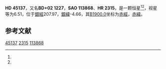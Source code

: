{{Starbox begin
| name = HD 45137
}}
{{Starbox observe
| epoch = [[J2000.0|J2000.0]]
| constell = {{星座名待查}}<ref name=SIMBAD>{{cite web
 | url=http://simbad.u-strasbg.fr/simbad/sim-id?Ident=HR+2315
 | title =Pulsating variable Star
 | publisher=Centre de Données astronomiques de Strasbourg
 | work=SIMBAD
 | accessdate=2012-07-13}}</ref><ref name=DATA>{{cite web
 | url=http://vizier.u-strasbg.fr/viz-bin/VizieR-5?-out.add=.&-source=5050&-corr=PK=HR&-out.max=9999&HR=2315
 | title=VizieR Detailed Page
 | accessdate=2012-07-13
 | archive-date=2016-03-05
 | archive-url=https://web.archive.org/web/20160305201354/http://vizier.u-strasbg.fr/viz-bin/VizieR-5?-out.add=.&-source=5050&-corr=PK=HR&-out.max=9999&HR=2315
 | dead-url=no
 }}</ref>
| 星官 = 
| ra = {{RA|6|25|46.6}}<ref name=SIMBAD /><ref name=DATA />
| dec = {{DEC|+2|16|20}}<ref name=SIMBAD /><ref name=DATA />
| appmag_v = 6.51<ref name=SIMBAD /><ref name=DATA />
}}
{{Starbox character
| class = A0V<ref name=SIMBAD /><ref name=DATA />
| b-v = -0.03<ref name=SIMBAD /><ref name=DATA />
| u-b = -0.07<ref name=SIMBAD /><ref name=DATA />
| r-i = <ref name=SIMBAD /><ref name=DATA />
| variable = 
}}
{{Starbox astrometry
| radial_v = -0.07
| prop_mo_ra = 24
| parallax = 
| p_error = 
}}
{{Starbox catalog
| names =BD+02 1227，[[SAO星表|SAO]] 113868，[[HD星表|HD]] 45137，[[HR星表|HR]] 2315}}
{{Starbox reference |Simbad=HR+2315}}
{{Starbox end}}

'''HD 45137'''，又名'''BD+02 1227'''，'''SAO 113868'''、'''HR 2315'''，是一颗恒星<ref name=SIMBAD /><ref name=DATA />，视星等为6.51，位于[[銀道座標系|銀經]]207.97，[[銀道座標系|銀緯]]-4.66，其[[B1900.0|B1900.0]]坐标为[[赤經|赤經]]{{RA|6|20|33.8}}，[[赤緯|赤緯]]{{DEC|+2|-4.66|42}}。

== 参考文献 ==
{{reflist}}

{{star-stub}}

[[Category:HD和HDE天體|45137]]
[[Category:HR天體|2315]]
[[Category:SAO天體|113868]]